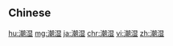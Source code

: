 {{also|潮溼|潮濕}}
==Chinese==
{{zh-see|潮濕}}

[[hu:潮湿]]
[[mg:潮湿]]
[[ja:潮湿]]
[[chr:潮湿]]
[[vi:潮湿]]
[[zh:潮湿]]